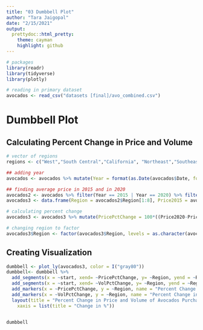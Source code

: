 ---
title: "03 Dumbbell Plot"
author: "Tara Jaigopal"
date: "2/15/2021"
output:
  prettydoc::html_pretty:
    theme: cayman
    highlight: github
---

```{r, message=FALSE, warning=FALSE}
# packages
library(readr)
library(tidyverse)
library(plotly)
```

```{r, message=FALSE, warning=FALSE}
# reading in primary dataset 
avocados <- read_csv("datasets [final]/avo_combined.csv")
```

# Dumbbell Plot 

## Calculating Percent Change in Price and Volume

```{r, message=FALSE}

# vector of regions
regions <- c("West","South Central","California", "Northeast","Southeast","Great Lakes","Midsouth","Plains")

## adding year
avocados <- avocados %>% mutate(Year = format(as.Date(avocados$Date, format="%Y-%m-%d"),"%Y"))

## finding average price in 2015 and in 2020
avocados2 <- avocados %>% filter(Year == 2015 | Year == 2020) %>% filter(Region %in% regions) %>% group_by(Year, Region) %>% summarise(AveragePrice = mean(AveragePrice), TotalVol = sum(`Total Volume`))
avocados3 <- data.frame(Region = avocados2$Region[1:8], Price2015 = avocados2$AveragePrice[avocados2$Year==2015], Price2020 = avocados2$AveragePrice[avocados2$Year==2020], Vol2015 = avocados2$TotalVol[avocados2$Year==2015], Vol2020 = avocados2$TotalVol[avocados2$Year==2020]) 

# calculating percent change
avocados3 <- avocados3 %>% mutate(PricePctChange = 100*((Price2020-Price2015)/Price2015), VolPctChange = 100*((Vol2020-Vol2015)/Vol2015), start=0) 

# changing region to factor
avocados3$Region <- factor(avocados3$Region, levels = as.character(avocados3$Region[order(avocados3$VolPctChange)]))
```

## Creating Visualization

```{r, warning=FALSE}

dumbbell <- plot_ly(avocados3, color = I("gray80"))
dumbbell<- dumbbell %>% 
  add_segments(x = ~start, xend= ~PricePctChange, y= ~Region, yend = ~Region, showlegend = FALSE, color = I("#195B19")) %>% 
  add_segments(x = ~start, xend= ~VolPctChange, y= ~Region, yend = ~Region, showlegend = FALSE, color = I("#8FD17F")) %>%
  add_markers(x = ~PricePctChange, y = ~Region, name = "Percent Change in Price", color = I("#195B19"), size = ~abs(PricePctChange)) %>% 
  add_markers(x = ~VolPctChange, y = ~Region, name = "Percent Change in Volume", color = I("#8FD17F"), size = ~abs(VolPctChange)) %>%
  layout(title = "Percent Change in Price and Volume of Avocados Purchased Between 2015 and 2020",
    xaxis = list(title = "Change in %"))


dumbbell
```
